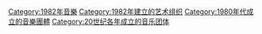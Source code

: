 {{Commons cat|Musical groups established in 1982}}
{{Cat topic in year|topic=成立的音樂團體|year=1982}}

[[Category:1982年音樂|Category:1982年音樂]]
[[Category:1982年建立的艺术组织|Category:1982年建立的艺术组织]]
[[Category:1980年代成立的音樂團體|Category:1980年代成立的音樂團體]]
[[Category:20世纪各年成立的音乐团体|Category:20世纪各年成立的音乐团体]]